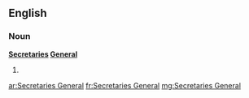 ==English==

===Noun===
'''[[secretary|Secretaries]] [[general|General]]'''

# {{plural of|Secretary General}}

[[ar:Secretaries General]]
[[fr:Secretaries General]]
[[mg:Secretaries General]]